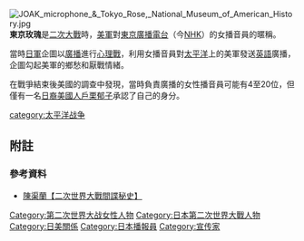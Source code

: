 {{Unreferenced |time=2010-01-26T14:28:36+00:00 }}
[[File:JOAK_microphone_&_Tokyo_Rose,_National_Museum_of_American_History.jpg|thumb]]
'''東京玫瑰'''是[[二次大戰|二次大戰]]時，[[美軍|美軍]]對[[東京廣播電台|東京廣播電台]]（今[[NHK|NHK]]）的女播音員的暱稱。

當時[[日軍|日軍]]企圖以[[廣播|廣播]]進行[[心理戰|心理戰]]，利用女播音員對[[太平洋|太平洋]]上的美軍發送[[英語|英語]]廣播，企圖勾起美軍的鄉愁和厭戰情緒。

在戰爭結束後美國的調查中發現，當時負責廣播的女性播音員可能有4至20位，但僅有一名[[日裔美國人|日裔美國人]][[戶栗郁子|戶栗郁子]]承認了自己的身分。

{{Wartime propagandists}}

{{DEFAULTSORT:Tokyo Rose}}

[[Category:第二次世界大战女性人物|Category:第二次世界大战女性人物]]
[[Category:日本第二次世界大戰人物|Category:日本第二次世界大戰人物]]
[[Category:日美關係|Category:日美關係]]
[[category:太平洋战争|category:太平洋战争]]
[[Category:日本播報員|Category:日本播報員]]
[[Category:宣传家|Category:宣传家]]

==附註==
{{reflist}}
===參考資料===
*[http://haodoo.net/?M=book&P=16K0 陳渠蘭【二次世界大戰間諜秘史】] {{Wayback|url=http://haodoo.net/?M=book&P=16K0 |date=20160924192206 }}